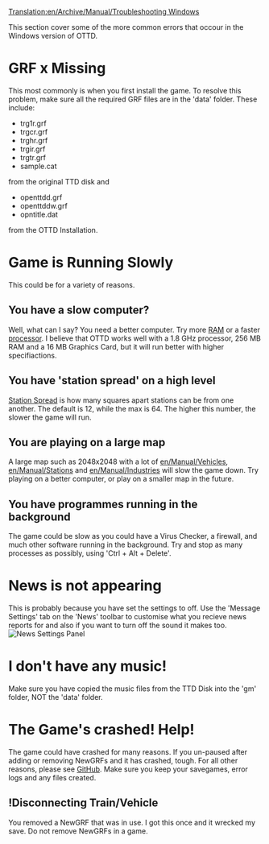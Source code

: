 [[Translation:en/Archive/Manual/Troubleshooting Windows]]

This section cover some of the more common errors that occour in the Windows version of OTTD.

=GRF x Missing=
This most commonly is when you first install the game. To resolve this problem, make sure all the required GRF files are in the 'data' folder. 
These include:
* trg1r.grf
* trgcr.grf
* trghr.grf
* trgir.grf
* trgtr.grf
* sample.cat
from the original TTD disk and
* openttdd.grf
* openttddw.grf
* opntitle.dat
from the OTTD Installation.

=Game is Running Slowly=
This could be for a variety of reasons.
==You have a slow computer?==
Well, what can I say? You need a better computer. Try more [http://en.wikipedia.org/wiki/Random-access_memory RAM] or a faster [http://en.wikipedia.org/wiki/Processor processor]. I believe that OTTD works well with a 1.8&nbsp;GHz processor, 256&nbsp;MB RAM and a 16&nbsp;MB Graphics Card, but it will run better with higher specifiactions.

==You have 'station spread' on a high level==
[[en/Archive/Manual/Settings/Change station spread|Station Spread]] is how many squares apart stations can be from one another. The default is 12, while the max is 64. The higher this number, the slower the game will run.

==You are playing on a large map==
A large map such as 2048x2048 with a lot of [[en/Manual/Vehicles]], [[en/Manual/Stations]] and [[en/Manual/Industries]] will slow the game down. Try playing on a better computer, or play on a smaller map in the future.
==You have programmes running in the background==
The game could be slow as you could have a Virus Checker, a firewall, and much other software running in the background. Try and stop as many processes as possibly, using 'Ctrl + Alt + Delete'.
=News is not appearing=
This is probably because you have set the settings to off. Use the 'Message Settings' tab on the 'News' toolbar to customise what you recieve news reports for and also if you want to turn off the sound it makes too. [[File:en/Archive/Manual/Newssettings.png|frame|News Settings Panel]]
=I don't have any music!=
Make sure you have copied the music files from the TTD Disk into the 'gm' folder, NOT the 'data' folder.
=The Game's crashed! Help!=
The game could have crashed for many reasons. If you un-paused after adding or removing NewGRFs and it has crashed, tough. For all other reasons, please see [https://github.com/OpenTTD/OpenTTD/issues GitHub]. Make sure you keep your savegames, error logs and any files created.
==!Disconnecting Train/Vehicle==
You removed a NewGRF that was in use. I got this once and it wrecked my save. Do not remove NewGRFs in a game.